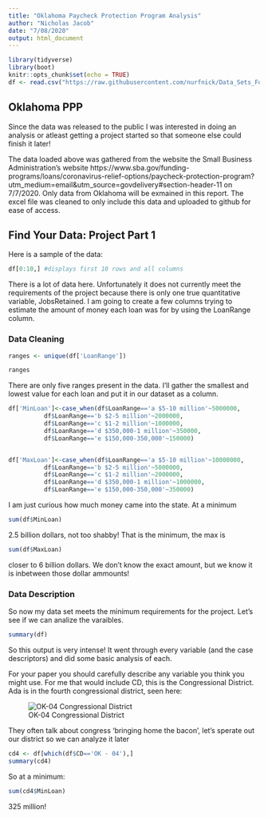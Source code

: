 ```yaml
---
title: "Oklahoma Paycheck Protection Program Analysis"
author: "Nicholas Jacob"
date: "7/08/2020"
output: html_document
---
```


```r
library(tidyverse)
library(boot)
knitr::opts_chunk$set(echo = TRUE)
df <- read.csv("https://raw.githubusercontent.com/nurfnick/Data_Sets_For_Stats/master/OklahomaPPPLoanRecipents.csv")
```

## Oklahoma PPP

Since the data was released to the public I was interested in doing an analysis or atleast getting a project started so that someone else could finish it later!

The data loaded above was gathered from the website the Small Business Administration's website https://www.sba.gov/funding-programs/loans/coronavirus-relief-options/paycheck-protection-program?utm_medium=email&utm_source=govdelivery#section-header-11 on 7/7/2020.  Only data from Oklahoma will be exmained in this report.  The excel file was cleaned to only include this data and uploaded to github for ease of access.


## Find Your Data:  Project Part 1
Here is a sample of the data:

```r
df[0:10,] #displays first 10 rows and all columns
```

There is a lot of data here.  Unfortunately it does not currently meet the requirements of the project because there is only one true quantitative variable, JobsRetained.  I am going to create a few columns trying to estimate the amount of money each loan was for by using the LoanRange column.


### Data Cleaning




```r
ranges <- unique(df['LoanRange'])

ranges

```
There are only five ranges present in the data.  I'll gather the smallest and lowest value for each loan and put it in our dataset as a column.

```r
df['MinLoan']<-case_when(df$LoanRange=='a $5-10 million'~5000000,
          df$LoanRange=='b $2-5 million'~2000000,
          df$LoanRange=='c $1-2 million'~1000000,
          df$LoanRange=='d $350,000-1 million'~350000,
          df$LoanRange=='e $150,000-350,000'~150000)


df['MaxLoan']<-case_when(df$LoanRange=='a $5-10 million'~10000000,
          df$LoanRange=='b $2-5 million'~5000000,
          df$LoanRange=='c $1-2 million'~2000000,
          df$LoanRange=='d $350,000-1 million'~1000000,
          df$LoanRange=='e $150,000-350,000'~350000)

```

I am just curious how much money came into the state.  At a minimum

```r
sum(df$MinLoan)
```
2.5 billion dollars, not too shabby!  That is the minimum, the max is 
```r
sum(df$MaxLoan)
```
closer to 6 billion dollars.  We don't know the exact amount, but we know it is inbetween those dollar ammounts!

### Data Description

So now my data set meets the minimum requirements for the project.  Let's see if we can analize the varaibles. 
```r
summary(df)
```
So this output is very intense!  It went through every variable (and the case descriptors) and did some basic analysis of each.  


For your paper you should carefully describe any variable you think you might use.  For me that would include CD, this is the Congressional District.  Ada is in the fourth congressional district, seen here:

![OK-04 Congressional District](https://upload.wikimedia.org/wikipedia/commons/thumb/8/8a/Oklahoma_US_Congressional_District_4_%28since_2013%29.tif/lossless-page1-1920px-Oklahoma_US_Congressional_District_4_%28since_2013%29.tif.png)

They often talk about congress 'bringing home the bacon', let's sperate out our district so we can analyze it later

```r
cd4 <- df[which(df$CD=='OK - 04'),]
summary(cd4)
```
So at a minimum:
```r
sum(cd4$MinLoan)
```
325 million!

<!-- ## Categorical Variables:Project Part 2 -->

<!-- I want to examine the categorical variables for my project.  Let's recreate one of the frequency tables above and see if we can get relative frequency in it. -->

<!-- ```{r} -->
<!-- options(digits=2) -->
<!-- freq <- rbind(table(df$Pos),table(df$Pos)/length(df$Pos)) -->
<!-- row.names(freq)<-c('Frequency','Relative Frequency') -->
<!-- freq -->
<!-- ``` -->
<!-- Cool!  We see about 34% of the leagues skaters are centers and there are sigificantly more Left Wingers than right.  I left my relative frequency in decimal form.  Feel free to change it to percentages in your project. -->

<!-- I am going to try to make the frequency table again using some other functions in R. -->
<!-- ```{r} -->
<!-- percent <- function(x, digits = 2, format = "f", ...) {      # Create user-defined function -->
<!--   paste0(formatC(x * 100, format = format, digits = digits, ...), "%") -->
<!-- }  -->

<!-- df %>% -->
<!--   group_by(Pos) %>% -->
<!--   summarize(Frequency = length(Pos),RelativeFrequency = percent(length(Pos)/900)) -->
<!-- ``` -->

<!-- Next let's look at a two way table. -->
<!-- ```{r} -->
<!-- table(df$Pos,df$Tm) -->
<!-- ``` -->
<!-- Not the most interesting table I have ever made but there are a few interesting aspects like Pittsburg Penguins and San Jose Sharks only had 1 left winger.  I have no idea why that might be the case, perhaps they are not "natural" left wingers but still play on that side and are therefore not counted. -->

<!-- ## Quanitative Variables:  Project Part 3 -->

<!-- I am going to examine the plus/minus of the players, I think it is one of the most acurate statistics of a player's overall effectiveness on the ice.  Below is the 5 number summary, the mean and standard deviation. -->
<!-- ```{r plus/minus} -->
<!-- summary(df$PM) -->
<!-- sd(df$PM) -->
<!-- ``` -->
<!-- Now let's generate some graphics.  A histogram will show if the data is bell shaped and a box plot will help me look for outliers -->
<!-- ```{r} -->
<!-- hist(df$PM, xlab = 'Plus/Minus', main = 'Histogram of Plus/Minus') -->
<!-- ``` -->


<!-- ```{r} -->
<!-- boxplot(df$PM, horizontal = TRUE, xlab = 'Plus/Minus', main = 'Box Plot of Plus/Minus') -->
<!-- ``` -->
<!-- Looks rather bell shaped but there are many outliers!  I want to see if I am truely normal so I will also examine the QQ Plot.  You will not need to do this in excel, it is an advanced technique that you might cover in a second semester of statistics. -->
<!-- ```{r} -->
<!-- qqnorm(df$PM) -->
<!-- ``` -->
<!-- The data almost lies on the line so I will go with approximately normal. -->

<!-- I am also curious what the St. Louis Blues data might look like. -->
<!-- ```{r} -->
<!-- hist(blues$PM, xlab ='Blues Plus/Minus', main = 'Histogram of Blues Plus/Minus') -->
<!-- ``` -->



<!-- For the side-by-side chart, I want to compare team plus/minus.  I will do this with box plots -->
<!-- ```{r} -->
<!-- boxplot(df$PM ~ df$Tm, ylab ='Plus/Minus', xlab ="Teams") -->
<!-- ``` -->
<!-- The teams have been put in alphabetical order so it is hard to tell if there is a pattern but the number of outliers here is greatly reduced. -->

<!-- ## Linear Regression -->

<!-- I like linear regression, so I will do it here even if it wasn't required anywhere for the project. -->
<!-- ```{r} -->
<!-- plot(df$PM,df$G,xlab = 'Plus/Minus', ylab = 'Goals') -->
<!-- abline(lm(df$G~df$PM)) -->
<!-- ``` -->
<!-- This plot is really boring, I want to spice it up a bit.  Let's see if I can get the teams in there too. -->
<!-- ```{r} -->
<!-- ggplot(df,aes(x = PM, y = G, color=Tm))+ -->
<!--   geom_point() -->
<!-- ``` -->
<!-- So now each team is coloured.  For giggles, let's see what happens if we do a linear regression for each team. -->
<!-- ```{r} -->
<!-- ggplot(df,aes(x = PM, y = G, color=Tm))+ -->
<!--   geom_point()+ -->
<!--   geom_smooth(method = "lm", se = FALSE) -->
<!-- ``` -->
<!-- Weirdly enough on some teams, scoring more goals will mean you have a worse plus/minus.  This seems counter intuitive but it might be a result of cutting the data up too much.  Let's also use this same package to make the side=by-side charts with colours. -->
<!-- ```{r} -->
<!-- ggplot(df,aes(x = G,y=PM, color=Tm))+ -->
<!--   geom_boxplot() + coord_flip() -->
<!-- ``` -->
<!-- I am not certain this table says much but it sure is pretty... -->

<!-- ## Hypothesis Testing:  Project Part 4 -->

<!-- I would like to check and see if the Blues had a higher plus/minus than the average.  So I am would like to establish the hypothesis test, so I state my null and alternative hypothesis as -->

<!-- $$ -->
<!-- H_0:\quad \mu_{Blues}=-1\\ -->
<!-- H_a:\quad \mu_{Blues}\neq-1. -->
<!-- $$ -->
<!-- I have picked $-1$ here as that was the mean and median for the data set. -->

<!-- I would also like to do a hypothesis test on a proportion.  Let's compare the proportion of right wingers and left wingers and see if they are different.  In statistical language, my null hypothesis is that these proportions are equal and my alternative is that they are different. -->

<!-- $$ -->
<!-- H_0:\quad p_{rw}=p_{lw}\\ -->
<!-- H_a:\quad p_{rw}\neq p_{lw}  -->
<!-- $$ -->
<!-- This is actually a fairly tricky hypothesis.  I might have made life easier for myself had I compared $p_{rw}$ to a value like 16% because that was what the proportion of left wingers was. -->

<!-- ## Bootstrapping:  Project Part 5 -->

<!-- Let's go ahead and create a bootstrap here for the Blues plus/minus -->

<!-- ```{r} -->

<!-- samp_mean <- function(x, i) { -->
<!--   mean(x[i]) -->
<!-- } -->
<!-- boot(blues$PM, samp_mean, 10000) -->
<!-- ``` -->
<!-- ```{r} -->
<!-- plot(boot(blues$PM, samp_mean, 10000)) -->
<!-- ``` -->


<!-- So we now that the mean was $\overline{x} =2.5$ and $SE=1.3$ so we will build a 95% confidence interval  -->
<!-- ```{r} -->
<!-- c(2.5-2*1.3,2.5+2*1.3) -->
<!-- ``` -->
<!-- We note that the Blues confidence interval did not contain $-1$ so we are able to reject the null hypothesis, there for we have evidence to suggest that the Blues were better than the average team (at least in plus/minus). -->

<!-- ```{r} -->
<!-- myprop<-function(x,i){ -->
<!-- sum(x[i]==TRUE)/length(x) -->
<!-- } -->

<!-- boot(df$Pos=="LW",myprop,1000) -->
<!-- ``` -->

<!-- So my 95\% confidence interval for left wingers is -->
<!-- ```{r} -->
<!-- c(0.160-2*0.012,0.160+2*0.012) -->
<!-- ``` -->
<!-- Let's do the same for right wingers -->
<!-- ```{r} -->
<!-- boot(df$Pos=="RW",myprop,1000) -->
<!-- ``` -->
<!-- ```{r} -->
<!-- c(0.140-2*0.011,0.140+2*0.011) -->
<!-- ``` -->
<!-- So we notice that both point estimates of the statistics fall within the other's 95\% confidence interval so we are going to fail to reject the null hypothesis, there is no difference between the proportion of right and left wingers.  I should note that the second bootstrap was not necessary but I wanted to try it anyway.  Also let's generate some visuals while we are doing things that are not neccessary. -->
<!-- ```{r} -->
<!-- plot(boot(df$Pos=="RW",myprop,1000)) -->
<!-- ``` -->

<!-- ## Categorical Hypothesis Test:  Project Part 6 -->

<!-- I would also like to do a hypothesis test on a proportion.  Let's compare the proportion of right wingers and left wingers and see if they are different.  In statistical language, my null hypothesis is that these proportions are equal and my alternative is that they are different. -->

<!-- $$ -->
<!-- H_0:\quad p_{rw}=p_{lw}\\ -->
<!-- H_a:\quad p_{rw}\neq p_{lw}  -->
<!-- $$ -->



<!-- Let's try this same test with the traditional methods.  I'll use the pooled proportion $\hat p=\frac{\hat{p}_1n_1+\hat{p}_2n_2}{n_1+n_2}$ -->

<!-- ```{r} -->
<!-- p = (sum(df$Pos=="LW")+sum(df$Pos=="RW"))/(2*length(df$Pos)) -->
<!-- ``` -->

<!-- So then the Standard Error will be calculated as -->
<!-- $$ -->
<!-- SE=\sqrt{\frac{\hat{p}(1-\hat{p})}{n_1}+\frac{\hat{p}(1-\hat{p})}{n_2}} -->
<!-- $$ -->

<!-- So here that is  -->

<!-- ```{r} -->
<!-- se = sqrt(2*p*(1-p)/length(df$Pos)) -->
<!-- ``` -->

<!-- So the test statistic here will be $z=\frac{(\hat{p}_1-\hat{p}_2)-0}{SE}$ -->

<!-- ```{r} -->
<!-- (sum(df$Pos=="LW")/length(df$Pos)-sum(df$Pos=="RW")/length(df$Pos))/se -->
<!-- ``` -->

<!-- We see this $z$ is between -2 and 2 so we fail to reject the null hypothesis at the 95\% confidence level. -->

<!-- ## Quantitative Hypothesis Testing:  Project Part 7 -->

<!-- Let's go ahead and compute this value using the formula -->

<!-- $$ -->
<!-- SE = \frac{s}{\sqrt{n}}. -->
<!-- $$ -->
<!-- But first I am going to need the sample standard deviation, -->
<!-- ```{r} -->
<!-- sd(blues$PM)/sqrt(length(blues$PM)) -->
<!-- ``` -->
<!-- Wow that was exactly the same as the bootstrapping!  No need to build another confidence interval instead we'll compute a $p$ value using the $t$ distribution. -->

<!-- ```{r} -->
<!-- t.test(blues$PM, mu =-1) -->
<!-- ``` -->
<!-- My $p=0.01$ so that we will be able to reject the null hypothesis as expected. -->

<!-- ## Conditional Probabilities:  Project Part 8 -->

<!-- So for the last part of the project I will compute some conditional probabilities using the two way table I created for Part 2.  Let's recreate that table for easier access. -->
<!-- ```{r} -->
<!-- table(df$Pos,df$Tm) -->
<!-- ``` -->
<!-- Then I'll ask a few questions.  Given that a player was on the Blues, what is the probability that they are a Left Winger? -->
<!-- $$ -->
<!-- P(LW|Blues)=\frac{P(LW\cap Blues)}{P(Blues)}=\frac{n(LW\cap Blues)}{n(Blues)}=\frac 5{30}=\frac16 -->
<!-- $$ -->


<!-- I did some simplifications there since both of the probabilities have the same denominator it is not necessary!   -->

<!-- Let's do the conditional probability the other way.  Given that a player was a left winger, what is the probability that they played on the blues? -->

<!-- $$ -->
<!-- P(Blues|LW)=\frac{P(Blues\cap LW)}{P(LW)}=\frac{n(Blues\cap LW)}{n(LW)}=\frac5{147} -->
<!-- $$ -->

<!-- That's it!  The project is complete!  Make sure you wrap it up saying what you learned! -->
